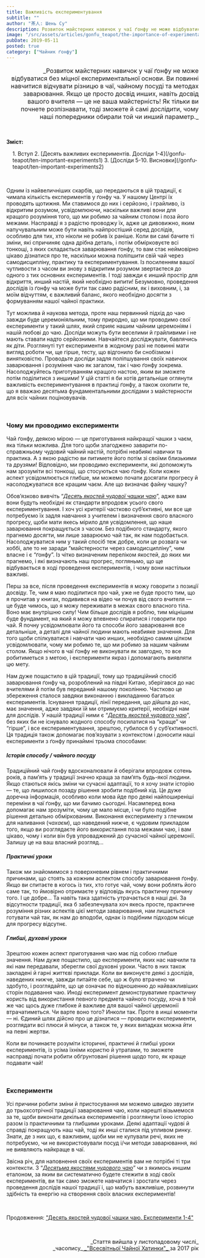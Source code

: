 ```yaml
---
title: Важливість експериментування
subtitle: ""
author: "茶人: Шень Су"
description: Розвиток майстерних навичок у чаї ґонфу не може відбуватися без міцної експериментальної основи. Ви повинні навчитися відчувати різницю в чаї, чайному посуді та методах заварювання...
image: "/src/assets/articles/gonfu_teapot/the-importance-of-experimentation/importance1.jpg"
pubDate: 2019-05-11
posted: true
category: ["Чайник ґонфу"]
---
```



<p style="font-size: 1rem" align="end">_Розвиток майстерних навичок у чаї ґонфу не може відбуватися без міцної експериментальної основи. Ви повинні навчитися відчувати різницю в чаї, чайному посуді та методах заварювання. Якщо це просто досвід инших, навіть досвід вашого вчителя — це не ваша майстерність! Як тільки ви почнете розпізнавати, тоді зможете й самі дослідити, чому наші попередники обирали той чи инший параметр._</p>
<p>&nbsp;</p>

**Зміст:**
<section style="padding-left: 1rem;">
    1. Вступ
    2. [Десять важливих експериментів. Досліди 1-4](/gonfu-teapot/ten-important-experiments1)
    3. [Досліди 5-10. Висновки](/gonfu-teapot/ten-important-experiments2)
</section>
<p>&nbsp;</p>

Одним із найвеличніших скарбів, що передаються в цій традиції, є чимала кількість експериментів у ґонфу ча. У нашому Центрі їх проводять щотижня. Ми ставимося до них і серйозно, і грайливо, із відкритим розумом, усвідомлюючи, наскільки важливі вони для кращого розуміння того, що ми робимо за чайним столом і поза його межами. Насправді я з радістю проводжу їх, адже це дивовижно, яким напучувальним може бути навіть найпростіший серед дослідів, особливо для тих, хто ніколи не робив їх раніше. Коли ви самі бачите ті зміни, які спричиняє одна дрібна деталь, і потім обмірковуєте всі тонкощі, з яких складається заварювання ґонфу, то вам стає неймовірно цікаво дізнатися про те, наскільки можна поліпшити свій чай через самодисципліну, практику та експериментування. Із посиленням вашої чутливости з часом ви знову з відкритим розумом звертаєтеся до одного з тих основних експериментів. І тоді завжди є инший простір для відкриття, инший настій, який необхідно випити! Безумовно, проведення дослідів із ґонфу ча може бути так само радісним, як і виховним, і, за моїм відчуттям, є важливий баланс, якого необхідно досягти з формуванням нашої чайної практики.

Тут можлива й наукова метода, проте наш первинний підхід до чаю завжди буде церемоніяльним, тому природно, що ми проводимо свої експерименти у такий шлях, який сприяє нашим чайним церемоніям і нашій любові до чаю. Досліди можуть бути веселими й грайливими і не мають ставати надто серйозними. Навчайтеся досліджувати, бавлячись як діти. Розглянуті тут експерименти в жодному разі не повинні мати вигляд роботи чи, ще гірше, тесту, що відгонило би снобізмом і винятковістю. Проводьте досліди задля поліпшування своїх навичок заварювання і розуміння чаю як загалом, так і чаю ґонфу зокрема. Насолоджуйтесь приготуванням кращого настою, яким ви зможете потім поділитися з иншими! У цій статті я би хотів детальніше оглянути важливість експериментування в практиці ґонфу, а також охопити те, що я вважаю десятьма фундаментальними дослідами з майстерности для всіх чайних поціновувачів.
<p>&nbsp;</p>

### Чому ми проводимо експерименти

Чай ґонфу, деякою мірою — це приготування найкращої чашки з чаєм, яка тільки можлива. Для того щоби злагоджено заварити по-справжньому чудовий чайний настій, потрібні неабиякі навички та практика. А з якою радістю ви питимете його потім зі своїми близькими та друзями! Відповідно, ми проводимо експерименти, які допоможуть нам зрозуміти всі тонкощі, що стосуються чаю ґонфу. Коли кожен аспект усвідомлюється глибше, ми можемо почати досягати прогресу й насолоджуватися все кращим чаєм. Але що визначає файну чашку?

Обов’язково вивчіть “[_Десять якостей чудової чашки чаю_](/gonfucha-teatips/characteristics-of-fine-tea)”, адже вам вони будуть необхідні як стандарти впродовж усього свого експериментування. І хоч усі критерії частково суб’єктивні, ми все ще потребуємо їх задля навчання з учителем і визначення свого власного прогресу, щоби мати якесь мірило для усвідомлення, що наше заварювання покращується з часом. Без подібного стандарту, якого прагнемо досягти, ми лише заварюємо чай так, як нам подобається. Насолоджуватися ним у такий спосіб теж добре, коли це розвага чи хоббі, але то не заради “майстерности через самодисципліну”, чим власне і є “ґонфу”. Із чітко визначеним переліком якостей, до яких ми прагнемо, і які визначають наш прогрес, погляньмо, що ще відбувається в ході проведення експериментів, і чому вони настільки важливі.

Перш за все, після проведення експериментів я можу говорити з позиції досвіду. Те, чим я маю поділитися про чай, уже не буде просто тим, що я прочитав у книгах, подивився на відео чи почув від свого вчителя — це буде чимось, що я можу переживати в межах свого власного тіла. Воно має внутрішню силу! Чим більше дослідів я роблю, тим міцнішим буде фундамент, на який я можу впевнено спиратися і говорити про чай. Я почну усвідомлювати його та способи його заварювання все детальніше, а деталі для чайної людини мають неабияке значення. Для того щоби спілкуватися і навчати чаю инших, необхідно самим цілком усвідомлювати, чому ми робимо те, що ми робимо за нашим чайним столом. Якщо нічого в чаї ґонфу не виконувати як завгодно, то все робитиметься з метою, і експерименти якраз і допомагають виявляти цю мету.

Нам дуже пощастило в цій традиції, тому що традиційний спосіб заварювання ґонфу ча, розроблений на півдні Китаю, зберігався до нас вчителями й потім був переданий нашому поколінню. Частково це збереження сталося завдяки виконанню і викладанню багатьох експериментів. Існування традиції, лінії передання, що дійшла до нас, має значення, адже завдяки їй ми отримуємо критерії, необхідні нам для дослідів. У нашій традиції ними є “[_Десять якостей чудового чаю_](/gonfucha-teatips/characteristics-of-fine-tea)”, без яких би не існувало жодного способу посилатися на “краще” чи “гірше”, і все експериментування, зрештою, губилося б у суб’єктивності. Ця традиція також допомагає пов’язувати з контекстом і доносити наші експерименти з ґонфу принаймні трьома способами:

##### Історія способу / чайного посуду

Традиційний чай ґонфу вдосконалювали й оберігали впродовж сотень років, а пам’ять у традиції значно краща за пам’ять будь-якої людини. Якщо стаються якісь зміни чи сучасні адаптації, то я хочу знати історію — те, що лишилося позаду рішення зробити подібний хід. Це дуже доречна інформація, особливо коли мова йде про деякі найпоширеніші переміни в чаї ґонфу, що ми бачимо сьогодні. Насамперед вона допомагає нам зрозуміти, чому це мало місце, і чи було подібне рішення детально обміркованим. Виконання експерименту з глечиком для наливання (_чахаєм_), що наведений нижче, є чудовим прикладом того, якщо ви розглядаєте його використання поза межами чаю, і вам цікаво, чому і коли він був упроваджений до сучасної чайної церемонії. Залишу це на ваш власний розгляд...

##### Практичні уроки

Також ми знайомимося з поверхневим рівнем і практичними причинами, що стоять за кожним аспектом способу заварювання ґонфу. Якщо ви спитаєте в когось із тих, хто готує чай, чому вони роблять його саме так, то ймовірно отримаєте у відповідь якусь практичну причину того. І це добре... Та навіть така здатність утрачається в наші дні. За відсутности традиції, яка б забезпечувала хоч якесь просте, практичне розуміння різних аспектів цієї методи заварювання, нам лишається готувати чай так, як нам до вподоби, однак із подібним підходом місце для прогресу відсутнє.

##### Глибші, духовні уроки

Зрештою кожен аспект приготування чаю має під собою глибше значення. Нам дуже пощастило, що експерименти, яких нас навчили та які нам передавали, зберегли свої духовні уроки. Часто в них також закладені й гарні життєві приклади. Коли ви виконуєте деякі з дослідів, наведених нижче, завжди питайте себе, що ж було втрачено чи здобуто, і розглядайте, що це означає по відношенню до найважливіших сторін подавання чаю. Иноді експеримент демонструватиме практичну користь від використання певного предмета чайного посуду, хоча в той же час щось дуже глибоке й важливе для вашої чайної церемонії втрачатиметься. Чи варте воно того? Инколи так. Проте в инші моменти — ні. Єдиний шлях дійсно про це дізнатися — проводити експерименти, розглядати всі плюси й мінуси, а також те, у яких випадках можна йти на певні жертви.

Коли ви починаєте розуміти історичні, практичні й глибші уроки експериментів, із усіма їхніми користю й утратами, то зможете насправді почати робити обґрунтовані рішення щодо того, як краще подавати чай!

<p>&nbsp;</p>

### Експерименти

Усі причини робити зміни й пристосування ми можемо швидко звузити до трьохсотрічної традиції заварювання чаю, коли нарешті візьмемося за те, щоби виконати декілька експериментів і розглянути їхню історію разом із практичними та глибшими уроками. Деякі адаптації чудові й справді покращують наш чай, тоді як инші сталися під упливом ринку. Знати, де з них що, є важливим, щоби ми не купували речі, яких не потребуємо, чи не використовували посуд і/чи методи заварювання, які не виявляють найкраще в чаї.

Звісна річ, для наповнення своїх експериментів вам не потрібні ті три контексти. З “[_Десятьма якостями чудового чаю_](/gonfucha-teatips/characteristics-of-fine-tea)” чи з якимось иншим еталоном, за яким ви систематично будете стежити в ході своїх експериментів, ви так само зможете навчатися і зростати через проведення дослідів нашої традиції і, що мабуть важливіше, розвинути здібність та енергію на створення своїх власних експериментів!

<p>&nbsp;</p>

Продовження: ["Десять якостей чудової чашки чаю. Експерименти 1-4"](/gonfu-teapot/ten-important-experiments1)

<p>&nbsp;</p>
<p align="right" style="font-size: 0.9rem;">_Стаття вийшла у листопадовому числі_<br />_часопису_<a title="globalteahut.org" href="http://www.globalteahut.org/" target="blank" rel="noopener"> _"Всесвітньої Чайної Хатинки"_ </a>за 2017 рік</p>